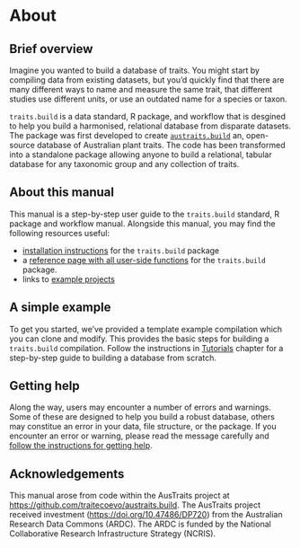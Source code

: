 # About

## Brief overview

Imagine you wanted to build a database of traits. You might start by compiling data from existing datasets, but you'd quickly find that there are many different ways to name and measure the same trait, that different studies use different units, or use an outdated name for a species or taxon.

`traits.build` is a data standard, R package, and workflow that is desgined to help you build a harmonised, relational database from disparate datasets. The package was first developed to create  [`austraits.build`](https://github.com/traitecoevo/austraits.build/) an, open-source database of Australian plant traits. The code has been transformed into a standalone package allowing anyone to build a relational, tabular database for any taxonomic group and any collection of traits.

## About this manual

This manual is a step-by-step user guide to the `traits.build` standard, R package and workflow manual. Alongside this manual, you may find the following resources useful:

- [installation instructions](http://traitecoevo.github.io/traits.build/index.html#installation) for the `traits.build` package
- a [reference page with all user-side functions](http://traitecoevo.github.io/traits.build/reference/index.html) for the `traits.build` package. 
- links to [example projects](usage_examples.html)

## A simple example

To get you started, we've provided a template example compilation which you can clone and modify. This provides the basic steps for building a `traits.build` compilation. Follow the instructions in [Tutorials](tutorial_compilation.html) chapter for a step-by-step guide to building a database from scratch.

<!-- XXX Video? -->

## Getting help

Along the way, users may encounter a number of errors and warnings. Some of these are designed to help you build a robust database, others may constitue an error in your data, file structure, or the package. If you encounter an error or warning, please read the message carefully and [follow the instructions for getting help](help.html). 

## Acknowledgements

This manual arose from code within the AusTraits project at <https://github.com/traitecoevo/austraits.build>. The AusTraits project received investment (<https://doi.org/10.47486/DP720>) from the Australian Research Data Commons (ARDC). The ARDC is funded by the National Collaborative Research Infrastructure Strategy (NCRIS).

